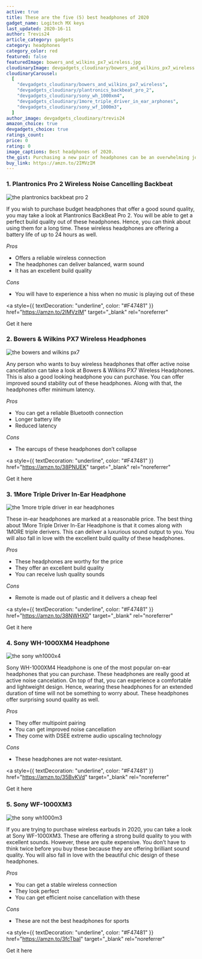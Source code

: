 ```yaml
---
active: true
title: These are the five (5) best headphones of 2020
gadget_name: Logitech MX keys
last_updated: 2020-16-11
author: Trevis24
article_category: gadgets
category: headphones
category_color: red
featured: false
featuredImage: bowers_and_wilkins_px7_wireless.jpg
cloudinaryImage: devgadgets_cloudinary/bowers_and_wilkins_px7_wireless
cloudinaryCarousel:
  [
    "devgadgets_cloudinary/bowers_and_wilkins_px7_wireless",
    "devgadgets_cloudinary/plantronics_backbeat_pro_2",
    "devgadgets_cloudinary/sony_wh_1000xm4",
    "devgadgets_cloudinary/1more_triple_driver_in_ear_arphones",
    "devgadgets_cloudinary/sony_wf_1000m3",
  ]
author_image: devgadgets_cloudinary/trevis24
amazon_choice: true
devgadgets_choice: true
ratings_count:
price: 0
rating: 0
image_captions: Best headphones of 2020.
the_gist: Purchasing a new pair of headphones can be an overwhelming job to do because you can find numerous options in the market. In other words, you can find hundreds of headphones that come under different brands, shapes, and styles. We did a quick study on these headphones and could locate the best ones out of them.
buy_link: https://amzn.to/2IMVzIM
---
```


<article className="mt-12 text-lg prose max-w-sm md:max-w-none text-cool-gray-500">

<h3>1. Plantronics Pro 2 Wireless Noise Cancelling Backbeat</h3>
<div className="my-8 flex justify-center items-center">
  <img
    className="rounded-lg shadow-lg h-72"
    alt="the plantronics backbeat pro 2"
    src="https://res.cloudinary.com/devgadgets/image/upload/q_auto,f_auto/v1605554843/devgadgets_cloudinary/plantronics_backbeat_pro_2.jpg"
  />
</div>

<p>
  If you wish to purchase budget headphones that offer a good sound quality, you
  may take a look at Plantronics BackBeat Pro 2. You will be able to get a
  perfect build quality out of these headphones. Hence, you can think about
  using them for a long time. These wireless headphones are offering a battery
  life of up to 24 hours as well.
</p>

<em className="text-base font-semibold text-cool-gray-600"> Pros</em>
<ul>
  <li>Offers a reliable wireless connection</li>
  <li>The headphones can deliver balanced, warm sound</li>
  <li>It has an excellent build quality</li>
</ul>

<em className="text-base font-semibold text-cool-gray-600"> Cons</em>
<ul>
  <li>
    You will have to experience a hiss when no music is playing out of these
  </li>
</ul>

<a
  style={{ textDecoration: "underline", color: "#F47481" }}
  href="https://amzn.to/2IMVzIM"
  target="\_blank"
  rel="noreferrer"
>
  Get it here
</a>

<h3>2. Bowers & Wilkins PX7 Wireless Headphones</h3>
<div className="my-8 flex justify-center items-center">
  <img
    alt="the bowers and wilkins px7"
    className="rounded-lg shadow-lg h-72"
    src="https://res.cloudinary.com/devgadgets/image/upload/q_auto,f_auto/v1605554843/devgadgets_cloudinary/bowers_and_wilkins_px7_wireless.jpg"
  />
</div>
<p>
  Any person who wants to buy wireless headphones that offer active noise
  cancellation can take a look at Bowers & Wilkins PX7 Wireless Headphones. This
  is also a good looking headphone you can purchase. You can offer improved
  sound stability out of these headphones. Along with that, the headphones offer
  minimum latency.
</p>

<em className="text-base font-semibold text-cool-gray-600"> Pros</em>
<ul>
  <li>You can get a reliable Bluetooth connection</li>
  <li>Longer battery life</li>
  <li>Reduced latency</li>
</ul>

<em className="text-base font-semibold text-cool-gray-600"> Cons</em>
<ul>
  <li>The earcups of these headphones don’t collapse</li>
</ul>

<a
  style={{ textDecoration: "underline", color: "#F47481" }}
  href="https://amzn.to/38PNUEK"
  target="\_blank"
  rel="noreferrer"
>
  Get it here
</a>

<h3>3. 1More Triple Driver In-Ear Headphone</h3>
<div className="my-8 flex justify-center items-center">
  <img
    alt="the 1more triple driver in ear headphones"
    className="rounded-lg shadow-lg h-72"
    src="https://res.cloudinary.com/devgadgets/image/upload/q_auto,f_auto/v1605554843/devgadgets_cloudinary/1more_triple_driver_in_ear_headphones.jpg"
  />
</div>

<p>
  These in-ear headphones are marked at a reasonable price. The best thing about
  1More Triple Driver In-Ear Headphone is that it comes along with 1MORE triple
  derivers. This can deliver a luxurious sound output to you. You will also fall
  in love with the excellent build quality of these headphones.
</p>

<em className="text-base font-semibold text-cool-gray-600"> Pros</em>
<ul>
  <li>These headphones are worthy for the price</li>
  <li>They offer an excellent build quality</li>
  <li>You can receive lush quality sounds</li>
</ul>

<em className="text-base font-semibold text-cool-gray-600"> Cons</em>
<ul>
  <li>Remote is made out of plastic and it delivers a cheap feel</li>
</ul>

<a
  style={{ textDecoration: "underline", color: "#F47481" }}
  href="https://amzn.to/38NWHXD"
  target="\_blank"
  rel="noreferrer"
>
  Get it here
</a>

<h3>4. Sony WH-1000XM4 Headphone</h3>
<div className="my-8 flex justify-center items-center">
  <img
    alt="the sony wh1000x4"
    className="rounded-lg shadow-lg h-72"
    src="https://res.cloudinary.com/devgadgets/image/upload/q_auto,f_auto/v1605554843/devgadgets_cloudinary/sony_wh_1000xm4.jpg"
  />
</div>

<p>
  Sony WH-1000XM4 Headphone is one of the most popular on-ear headphones that
  you can purchase. These headphones are really good at active noise
  cancelation. On top of that, you can experience a comfortable and lightweight
  design. Hence, wearing these headphones for an extended duration of time will
  not be something to worry about. These headphones offer surprising sound
  quality as well.
</p>

<em className="text-base font-semibold text-cool-gray-600"> Pros</em>
<ul>
  <li>They offer multipoint pairing</li>
  <li>You can get improved noise cancellation</li>
  <li>They come with DSEE extreme audio upscaling technology</li>
</ul>

<em className="text-base font-semibold text-cool-gray-600"> Cons</em>
<ul>
  <li>These headphones are not water-resistant.</li>
</ul>

<a
  style={{ textDecoration: "underline", color: "#F47481" }}
  href="https://amzn.to/35BvKVd"
  target="\_blank"
  rel="noreferrer"
>
  Get it here
</a>

<h3>5. Sony WF-1000XM3</h3>
<div className="my-8 flex justify-center items-center">
  <img
    alt="the sony wh1000m3"
    className="rounded-lg shadow-lg"
    src="https://res.cloudinary.com/devgadgets/image/upload/q_auto,f_auto/v1605554843/devgadgets_cloudinary/sony_wf_1000m3.jpg"
  />
</div>

<p>
  If you are trying to purchase wireless earbuds in 2020, you can take a look at
  Sony WF-1000XM3. These are offering a strong build quality to you with
  excellent sounds. However, these are quite expensive. You don’t have to think
  twice before you buy these because they are offering brilliant sound quality.
  You will also fall in love with the beautiful chic design of these headphones.
</p>

<em className="text-base font-semibold text-cool-gray-600"> Pros</em>
<ul>
  <li>You can get a stable wireless connection</li>
  <li>They look perfect</li>
  <li>You can get efficient noise cancellation with these</li>
</ul>

<em className="text-base font-semibold text-cool-gray-600"> Cons</em>
<ul>
  <li>These are not the best headphones for sports</li>
</ul>

<a
  style={{ textDecoration: "underline", color: "#F47481" }}
  href="https://amzn.to/3fcTbaI"
  target="\_blank"
  rel="noreferrer"
>
  Get it here
</a>

</article>
